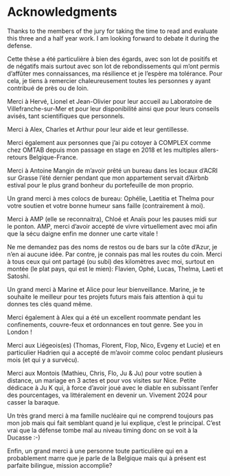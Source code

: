 # Acknowledgments

Thanks to the members of the jury for taking the time to read and evaluate this three and a half year work. I am looking forward to debate it during the defense.

Cette thèse a été particulière à bien des égards, avec son lot de positifs et de négatifs mais surtout avec son lot de rebondissements qui m'ont permis d'affûter mes connaissances, ma résilience et je l'espère ma tolérance. Pour cela, je tiens à remercier chaleureusement toutes les personnes y ayant contribué de près ou de loin.

Merci à Hervé, Lionel et Jean-Olivier pour leur accueil au Laboratoire de Villefranche-sur-Mer et pour leur disponibilité ainsi que pour leurs conseils avisés, tant scientifiques que personnels.

Merci à Alex, Charles et Arthur pour leur aide et leur gentillesse.

Merci également aux personnes que j'ai pu cotoyer à COMPLEX comme chez OMTAB depuis mon passage en stage en 2018 et les multiples allers-retours Belgique-France.

Merci à Antoine Mangin de m'avoir prêté un bureau dans les locaux d'ACRI sur Grasse l'été dernier pendant que mon appartement servait d'Airbnb estival pour le plus grand bonheur du portefeuille de mon proprio.

Un grand merci à mes colocs de bureau: Ophélie, Laetitia et Thelma pour votre soutien et votre bonne humeur sans faille (contrairement à moi).

Merci à AMP (elle se reconnaitra), Chloé et Anaïs pour les pauses midi sur le ponton. AMP, merci d'avoir accepté de vivre virtuellement avec moi afin que la sécu daigne enfin me donner une carte vitale !

Ne me demandez pas des noms de restos ou de bars sur la côte d'Azur, je n'en ai aucune idée. Par contre, je connais pas mal les routes du coin. Merci à tous ceux qui ont partagé (ou subi) des kilomètres avec moi, surtout en montée (le plat pays, qui est le mien): Flavien, Ophé, Lucas, Thelma, Laeti et Satoshi.

Un grand merci à Marine et Alice pour leur bienveillance. Marine, je te souhaite le meilleur pour tes projets futurs mais fais attention à qui tu donnes tes clés quand même.

Merci également à Alex qui a été un excellent roommate pendant les confinements, couvre-feux et ordonnances en tout genre. See you in London !

Merci aux Liégeois(es) (Thomas, Florent, Flop, Nico, Evgeny et Lucie) et en particulier Hadrien qui a accepté de m'avoir comme coloc pendant plusieurs mois (et qui y a survécu).

Merci aux Montois (Mathieu, Chris, Flo, Ju & Ju) pour votre soutien à distance, un mariage en 3 actes et pour vos visites sur Nice. Petite dédicace à Ju K qui, à force d'avoir joué avec le diable en subissant l'enfer des pourcentages, va littéralement en devenir un. Vivement 2024 pour casser la baraque.

Un très grand merci à ma famille nucléaire qui ne comprend toujours pas mon job mais qui fait semblant quand je lui explique, c'est le principal. C'est vrai que la défense tombe mal au niveau timing donc on se voit à la Ducasse :-)

Enfin, un grand merci à une personne toute particulière qui en a probablement marre que je parle de la Belgique mais qui à présent est parfaite bilingue, mission accomplie?
